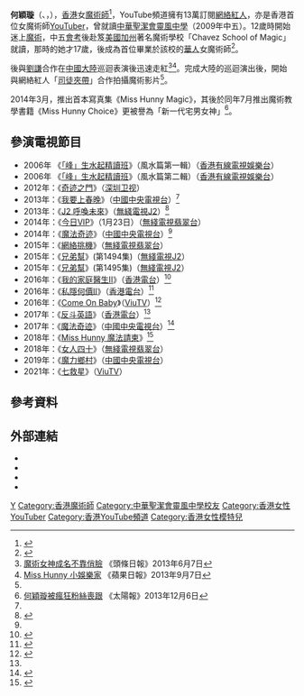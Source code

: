 {{Infobox YouTube personality
| name            = 何穎璇
| image           = Miss Hunny 20180721.jpg
| image_size      = 
| caption         = 2018年7月21日，何穎璇於[[香港書展|香港書展]]2018。
| birth_name      = 
| birth_date      = {{birth date and age|1991|6|29}} 
| birth_place     =
| death_date      = 
| death_place     = 
| nationality     = {{CAN}}
| occupation      = [[魔術|魔術師]] 、[[導演|導演]]、[[模特兒|模特兒]]
| religion        = 
| website         = {{facebook|MagicMissHunny}}<br>{{instagram|misshunnyig}}
| pseudonym       = Miss Hunny<br>Hunny Ho
| channel_name    = MagicMissHunny
| years_active    = 2010年至今
| genre           = 
| associated_acts = 
| silver_button   = yes
| silver_year     = 
}}
'''何穎璇'''（{{lang-en|'''Miss Hunny'''}}、{{lang|en|Hunny Ho}}，{{bd|1991年|6月29日}}），[[香港|香港]]女[[魔術師|魔術師]]<ref>{{cite web|url=http://news.gamme.com.tw/550120|title=何穎璇（Miss Hunny）來自香港的正妹魔術師|website=gamme.com.tw|accessdate=2014-03-24|archive-date=2018-09-18|archive-url=https://web.archive.org/web/20180918054556/https://news.gamme.com.tw/550120|dead-url=no}}</ref>，YouTube頻道擁有13萬訂閱[[網路爆紅|網絡紅人]]，亦是香港首位女魔術師[[YouTube|YouTuber]]，曾就讀[[中華聖潔會靈風中學|中華聖潔會靈風中學]]（2009年中五）。12歲時開始迷上[[魔術|魔術]]，中五[[香港中學會考|會考]]後赴笈[[美國|美國]][[加州|加州]]著名魔術學校「Chavez School of Magic」就讀，那時的她才17歲，後成為首位畢業於該校的[[華人|華人]]女魔術師<ref name="lifestyle.appledaily">{{Cite web |url=https://hk.lifestyle.appledaily.com/lifestyle/culture/daily/article/20130907/18412216 |title=Miss Hunny 小娛樂家 |author=蘋果日報副刊 果籽 |date=2013-09-07 |accessdate=2018-04-19 |archive-date=2019-10-11 |archive-url=https://web.archive.org/web/20191011003644/https://hk.lifestyle.appledaily.com/lifestyle/culture/daily/article/20130907/18412216 |dead-url=no }}</ref>。

後與[[劉謙_(魔術師)|劉謙]]合作在[[中國大陸|中國大陸]]巡迴表演後迅速走紅<ref>[http://news.stheadline.com/dailynews/headline_news_detail_columnist.asp?id=241059&section_name=wtt&kw=8 魔術女神成名不靠俏臉] {{Wayback|url=http://news.stheadline.com/dailynews/headline_news_detail_columnist.asp?id=241059&section_name=wtt&kw=8 |date=20140324111248 }}《頭條日報》2013年6月7日</ref><ref>[http://hk.apple.nextmedia.com/supplement/culture/art/20130907/18412216 Miss Hunny 小娛樂家] {{Wayback|url=http://hk.apple.nextmedia.com/supplement/culture/art/20130907/18412216 |date=20160304204303 }}《蘋果日報》2013年9月7日</ref>。完成大陸的巡迴演出後，開始與網絡紅人「[[司徒夾帶|司徒夾帶]]」合作拍攝魔術影片<ref name="lifestyle.appledaily"/>。

2014年3月，推出首本寫真集《Miss Hunny Magic》，其後於同年7月推出魔術教學書籍《Miss Hunny Choice》更被譽為「新一代宅男女神」<ref>[http://the-sun.on.cc/cnt/entertainment/20131206/00470_062.html 何穎璇被瘋狂粉絲喪跟] {{Wayback|url=http://the-sun.on.cc/cnt/entertainment/20131206/00470_062.html |date=20160305070611 }}《太陽報》2013年12月6日</ref>。

==參演電視節目==
* 2006年 《[[「峰」生水起精讀班|「峰」生水起精讀班]]》（風水篇第一輯）（[[香港有線電視娛樂台|香港有線電視娛樂台]]）
* 2006年 《[[「峰」生水起精讀班|「峰」生水起精讀班]]》（風水篇第二輯）（[[香港有線電視娛樂台|香港有線電視娛樂台]]）
* 2012年：《[[奇迹之門|奇迹之門]]》（[[深圳卫视|深圳卫视]]）
* 2013年：《[[我要上春晚|我要上春晚]]》（[[中國中央電視台|中國中央電視台]]）<ref name=":0" />
* 2013年：《[[J2_呼喚未來|J2 呼喚未來]]》（[[無綫電視|無綫電視]][[J2|J2]]）<ref>{{cite web|url=https://www.youtube.com/watch?v=_LQd3saWYG4|title=J2 呼喚未來 Miss Hunny|first=|date=2013-07-18|publisher=|via=YouTube|accessdate=2015-12-08|archive-date=2016-03-25|archive-url=https://web.archive.org/web/20160325145521/https://www.youtube.com/watch?v=_LQd3saWYG4|dead-url=no}}</ref>
* 2014年：《[[今日VIP|今日VIP]]》（1月23日）（[[無綫電視|無綫電視]][[翡翠台|翡翠台]]）
* 2014年：《[[魔法奇迹|魔法奇迹]]》（[[中國中央電視台|中國中央電視台]]）<ref name=":0" />
* 2015年：《[[網絡挑機|網絡挑機]]》（[[無綫電視|無綫電視]][[翡翠台|翡翠台]]）
* 2015年：《[[兄弟幫|兄弟幫]]》(第1494集)（[[無綫電視|無綫電視]][[J2|J2]]）
* 2015年：《[[兄弟幫|兄弟幫]]》(第1495集)（[[無綫電視|無綫電視]][[J2|J2]]）
* 2016年：《[[我的家庭醫生II|我的家庭醫生II]]》（[[香港電台|香港電台]]）<ref>{{Cite web |url=http://programme.rthk.hk/rthk/tv/programme.php?name=tv%2Fourfamilydoctor2016&d=2016-03-05&p=7123&e=343032&m=episode |title=20160305我的家庭醫生II - 嘉儀的秘密 |accessdate=2020-12-17 |archive-date=2017-03-05 |archive-url=https://web.archive.org/web/20170305040437/http://programme.rthk.hk/rthk/tv/programme.php?name=tv%2Fourfamilydoctor2016&d=2016-03-05&p=7123&e=343032&m=episode |dead-url=no }}</ref>
* 2016年：《[[私隱何價II|私隱何價II]]》（[[香港電台|香港電台]]）<ref name=":1">{{Cite web |url=http://programme.rthk.hk/rthk/tv/programme.php?name=tv%2Fprivacybeyondprice2016&d=2016-07-09&p=7275&e=362952&m=episode |title=20160709私隱何價 II - 捉蛇記 |accessdate=2020-12-17 |archive-date=2017-03-05 |archive-url=https://web.archive.org/web/20170305070526/http://programme.rthk.hk/rthk/tv/programme.php?name=tv%2Fprivacybeyondprice2016&d=2016-07-09&p=7275&e=362952&m=episode |dead-url=no }}</ref>
*2016年：《[[Come_On_Baby|Come On Baby]]》（[[ViuTV|ViuTV]]）<ref>{{cite web|url=http://viu.tv/encore/come-on-baby#come-on-babye9miss-hunny|title=Come On Baby - ViuTV|website=viu.tv|accessdate=2017-03-04|archive-date=2016-08-17|archive-url=https://web.archive.org/web/20160817103955/http://viu.tv/encore/come-on-baby#come-on-babye9miss-hunny|dead-url=no}}</ref>
*2017年：《[[反斗英語|反斗英語]]》（[[香港電台|香港電台]]）<ref name=":1" />
*2017年：《[[魔法奇迹|魔法奇迹]]》（[[中國中央電視台|中國中央電視台]]）<ref name=":0">{{cite web|url=https://www.youtube.com/watch?v=5bcbM4pILbs|title=魔法奇迹-CCTV综艺|date=2017-01-14|publisher=|via=YouTube|accessdate=2018-04-19|archive-date=2017-05-25|archive-url=https://web.archive.org/web/20170525163132/https://www.youtube.com/watch?v=5bcbM4pILbs|dead-url=no}}</ref>
*2018年：《[[Miss_Hunny_魔法請柬|Miss Hunny 魔法請柬]]》<ref>{{Cite web |url=http://hmvod.hmv.com.hk/zh_hk/genre/983 |title=Miss Hunny 魔法請柬 |access-date=2018-09-29 |archive-url=https://web.archive.org/web/20180929155703/http://hmvod.hmv.com.hk/zh_hk/genre/983 |archive-date=2018-09-29 |dead-url=yes }}</ref>
*2018年：《[[女人四十_(無綫電視節目)|女人四十]]》（[[無綫電視|無綫電視]][[翡翠台|翡翠台]]）
*2019年：《[[魔力鄉村|魔力鄉村]]》（[[中國中央電視台|中國中央電視台]]）
*2021年：《[[七救星|七救星]]》（[[ViuTV|ViuTV]]）

==參考資料==
{{reflist}}

==外部連結==
* {{facebook|MagicMissHunny}}
* {{instagram|misshunnyig}}
*{{YouTube|user=magicmisshunny|何穎璇的頻道}}
* {{imdb name|10524854}}

{{DEFAULTSORT:H}}
[[Category:何姓|Y]]
[[Category:香港魔術師|Category:香港魔術師]]
[[Category:中華聖潔會靈風中學校友|Category:中華聖潔會靈風中學校友]]
[[Category:香港女性YouTuber|Category:香港女性YouTuber]]
[[Category:香港YouTube頻道|Category:香港YouTube頻道]]
[[Category:香港女性模特兒|Category:香港女性模特兒]]